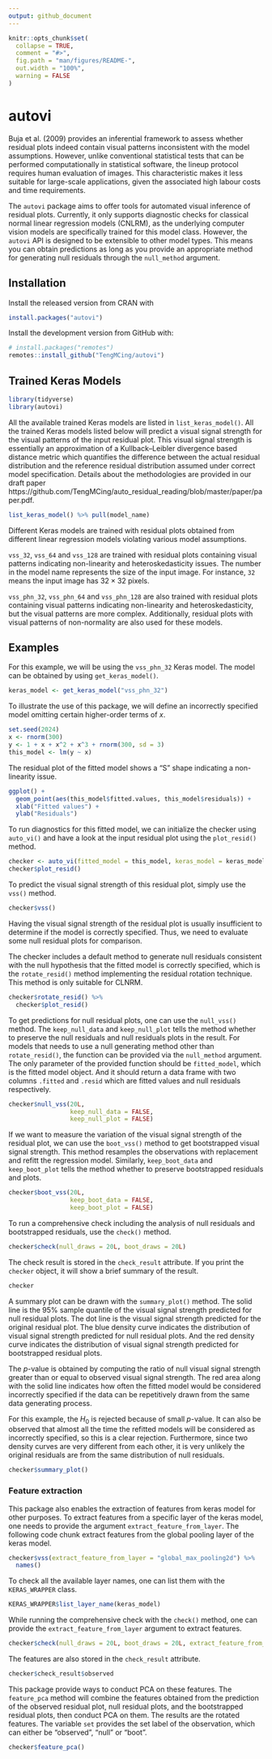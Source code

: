 ```yaml
---
output: github_document
---
```


<!-- README.md is generated from README.Rmd. Please edit that file -->

```r
knitr::opts_chunk$set(
  collapse = TRUE,
  comment = "#>",
  fig.path = "man/figures/README-",
  out.width = "100%",
  warning = FALSE
)
```

# autovi

<!-- badges: start -->
<!-- badges: end -->

Buja et al. (2009) provides an inferential framework to assess whether residual plots indeed contain visual patterns inconsistent with the model assumptions. However, unlike conventional statistical tests that can be performed computationally in statistical software, the lineup protocol requires human evaluation of images. This characteristic makes it less suitable for large-scale applications, given the associated high labour costs and time requirements.

The `autovi` package aims to offer tools for automated visual inference of residual plots. Currently, it only supports diagnostic checks for classical normal linear regression models (CNLRM), as the underlying computer vision models are specifically trained for this model class. However, the `autovi` API is designed to be extensible to other model types. This means you can obtain predictions as long as you provide an appropriate method for generating null residuals through the `null_method` argument.

## Installation

Install the released version from CRAN with

```r
install.packages("autovi")
```

Install the development version from GitHub with:

```r
# install.packages("remotes")
remotes::install_github("TengMCing/autovi")
```

## Trained Keras Models

```r
library(tidyverse)
library(autovi)
```

All the available trained Keras models are listed in `list_keras_model()`. All the trained Keras models listed below will predict a visual signal strength for the visual patterns of the input residual plot. This visual signal strength is essentially an approximation of a Kullback–Leibler divergence based distance metric which quantifies the difference between the actual residual distribution and the reference residual distribution assumed under correct model specification. Details about the methodologies are provided in our draft paper https://github.com/TengMCing/auto_residual_reading/blob/master/paper/paper.pdf.

```r
list_keras_model() %>% pull(model_name)
```

Different Keras models are trained with residual plots obtained from different linear regression models violating various model assumptions. 

`vss_32`, `vss_64` and `vss_128` are trained with residual plots containing visual patterns indicating non-linearity and heteroskedasticity issues. The number in the model name represents the size of the input image. For instance, `32` means the input image has $32 \times 32$ pixels. 

`vss_phn_32`, `vss_phn_64` and `vss_phn_128` are also trained with residual plots containing visual patterns indicating non-linearity and heteroskedasticity, but the visual patterns are more complex. Additionally, residual plots with visual patterns of non-normality are also used for these models. 

## Examples

For this example, we will be using the `vss_phn_32` Keras model. The model can be obtained by using `get_keras_model()`.

```r
keras_model <- get_keras_model("vss_phn_32")
```

To illustrate the use of this package, we will define an incorrectly specified model omitting certain higher-order terms of $x$.

```r
set.seed(2024)
x <- rnorm(300)
y <- 1 + x + x^2 + x^3 + rnorm(300, sd = 3)
this_model <- lm(y ~ x)
```

The residual plot of the fitted model shows a "S" shape indicating a non-linearity issue.

```r
ggplot() +
  geom_point(aes(this_model$fitted.values, this_model$residuals)) +
  xlab("Fitted values") +
  ylab("Residuals")
```


To run diagnostics for this fitted model, we can initialize the checker using `auto_vi()` and have a look at the input residual plot using the `plot_resid()` method.

```r
checker <- auto_vi(fitted_model = this_model, keras_model = keras_model)
checker$plot_resid()
```

To predict the visual signal strength of this residual plot, simply use the `vss()` method.

```r
checker$vss()
```

Having the visual signal strength of the residual plot is usually insufficient to determine if the model is correctly specified. Thus, we need to evaluate some null residual plots for comparison.

The checker includes a default method to generate null residuals consistent with the null hypothesis that the fitted model is correctly specified, which is the `rotate_resid()` method implementing the residual rotation technique. This method is only suitable for CLNRM. 

```r
checker$rotate_resid() %>%
  checker$plot_resid()
```

To get predictions for null residual plots, one can use the `null_vss()` method. The `keep_null_data` and `keep_null_plot` tells the method whether to preserve the null residuals and null residuals plots in the result. For models that needs to use a null generating method other than `rotate_resid()`, the function can be provided via the `null_method` argument. The only parameter of the provided function should be `fitted_model`, which is the fitted model object. And it should return a data frame with two columns `.fitted` and `.resid` which are fitted values and null residuals respectively.

```r
checker$null_vss(20L, 
                 keep_null_data = FALSE, 
                 keep_null_plot = FALSE)
```

If we want to measure the variation of the visual signal strength of the residual plot, we can use the `boot_vss()` method to get bootstrapped visual signal strength. This method resamples the observations with replacement and refitt the regression model. Similarly, `keep_boot_data` and `keep_boot_plot` tells the method whether to preserve bootstrapped residuals and plots.


```r
checker$boot_vss(20L, 
                 keep_boot_data = FALSE, 
                 keep_boot_plot = FALSE)
```

To run a comprehensive check including the analysis of null residuals and bootstrapped residuals, use the `check()` method.

```r
checker$check(null_draws = 20L, boot_draws = 20L)
```

The check result is stored in the `check_result` attribute. If you print the `checker` object, it will show a brief summary of the result.

```r
checker
```

A summary plot can be drawn with the `summary_plot()` method. The solid line is the 95% sample quantile of the visual signal strength predicted for null residual plots. The dot line is the visual signal strength predicted for the original residual plot. The blue density curve indicates the distribution of visual signal strength predicted for null residual plots. And the red density curve indicates the distribution of visual signal strength predicted for bootstrapped residual plots.

The $p$-value is obtained by computing the ratio of null visual signal strength greater than or equal to observed visual signal strength. The red area along with the solid line indicates how often the fitted model would be considered incorrectly specified if the data can be repetitively drawn from the same data generating process.

For this example, the $H_0$ is rejected because of small $p$-value. It can also be observed that almost all the time the refitted models will be considered as incorrectly specified, so this is a clear rejection. Furthermore, since two density curves are very different from each other, it is very unlikely the original residuals are from the same distribution of null residuals.

```r
checker$summary_plot()
```

### Feature extraction

This package also enables the extraction of features from keras model for other purposes. To extract features from a specific layer of the keras model, one needs to provide the argument `extract_feature_from_layer`. The following code chunk extract features from the global pooling layer of the keras model.

```r
checker$vss(extract_feature_from_layer = "global_max_pooling2d") %>%
  names()
```

To check all the available layer names, one can list them with the `KERAS_WRAPPER` class.

```r
KERAS_WRAPPER$list_layer_name(keras_model)
```

While running the comprehensive check with the `check()` method, one can provide the `extract_feature_from_layer` argument to extract features.

```r
checker$check(null_draws = 20L, boot_draws = 20L, extract_feature_from_layer = "global_max_pooling2d")
```

The features are also stored in the `check_result` attribute.

```r
checker$check_result$observed
```

This package provide ways to conduct PCA on these features. The `feature_pca` method will combine the features obtained from the prediction of the observed residual plot, null residual plots, and the bootstrapped residual plots, then conduct PCA on them. The results are the rotated features. The variable `set` provides the set label of the observation, which can either be "observed", "null" or "boot".

```r
checker$feature_pca()
```

